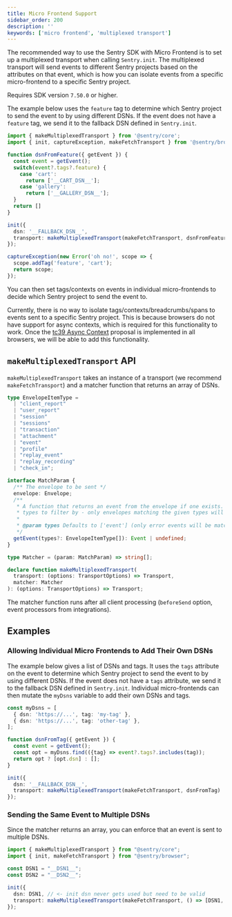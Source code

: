 ```yaml
---
title: Micro Frontend Support
sidebar_order: 200
description: ''
keywords: ['micro frontend', 'multiplexed transport']
---
```


The recommended way to use the Sentry SDK with Micro Frontend is to set up a multiplexed transport when calling `Sentry.init`. The multiplexed transport will send events to different Sentry projects based on the attributes on that event, which is how you can isolate events from a specific micro-frontend to a specific Sentry project.

Requires SDK version `7.50.0` or higher.

The example below uses the `feature` tag to determine which Sentry project to send the event to by using different DSNs. If the event does not have a `feature` tag, we send it to the fallback DSN defined in `Sentry.init`.

```typescript
import { makeMultiplexedTransport } from '@sentry/core';
import { init, captureException, makeFetchTransport } from '@sentry/browser';

function dsnFromFeature({ getEvent }) {
  const event = getEvent();
  switch(event?.tags?.feature) {
    case 'cart':
      return ['__CART_DSN__'];
    case 'gallery':
      return ['__GALLERY_DSN__'];
  }
  return []
}

init({
  dsn: '__FALLBACK_DSN__',
  transport: makeMultiplexedTransport(makeFetchTransport, dsnFromFeature)
});

captureException(new Error('oh no!', scope => {
  scope.addTag('feature', 'cart');
  return scope;
});
```

You can then set tags/contexts on events in individual micro-frontends to decide which Sentry project to send the event to.

<Alert level="warning" title="Note">

Currently, there is no way to isolate tags/contexts/breadcrumbs/spans to events sent to a specific Sentry project. This is because browsers do not have support for async contexts, which is required for this functionality to work. Once the [tc39 Async Context](https://github.com/tc39/proposal-async-context) proposal is implemented in all browsers, we will be able to add this functionality.

</Alert>

## `makeMultiplexedTransport` API

`makeMultiplexedTransport` takes an instance of a transport (we recommend `makeFetchTransport`) and a matcher function that returns an array of DSNs.

```typescript
type EnvelopeItemType =
  | "client_report"
  | "user_report"
  | "session"
  | "sessions"
  | "transaction"
  | "attachment"
  | "event"
  | "profile"
  | "replay_event"
  | "replay_recording"
  | "check_in";

interface MatchParam {
  /** The envelope to be sent */
  envelope: Envelope;
  /**
   * A function that returns an event from the envelope if one exists. You can optionally pass an array of envelope item
   * types to filter by - only envelopes matching the given types will be multiplexed.
   *
   * @param types Defaults to ['event'] (only error events will be matched)
   */
  getEvent(types?: EnvelopeItemType[]): Event | undefined;
}

type Matcher = (param: MatchParam) => string[];

declare function makeMultiplexedTransport(
  transport: (options: TransportOptions) => Transport,
  matcher: Matcher
): (options: TransportOptions) => Transport;
```

The matcher function runs after all client processing (`beforeSend` option, event processors from integrations).

## Examples

### Allowing Individual Micro Frontends to Add Their Own DSNs

The example below gives a list of DSNs and tags. It uses the `tags` attribute on the event to determine which Sentry project to send the event to by using different DSNs. If the event does not have a `tags` attribute, we send it to the fallback DSN defined in `Sentry.init`. Individual micro-frontends can then mutate the `myDsns` variable to add their own DSNs and tags.

```typescript
const myDsns = [
  { dsn: 'https://...', tag: 'my-tag' },
  { dsn: 'https://...', tag: 'other-tag' },
];

function dsnFromTag({ getEvent }) {
  const event = getEvent();
  const opt = myDsns.find(({tag} => event?.tags?.includes(tag));
  return opt ? [opt.dsn] : [];
}

init({
  dsn: '__FALLBACK_DSN__',
  transport: makeMultiplexedTransport(makeFetchTransport, dsnFromTag)
});
```

### Sending the Same Event to Multiple DSNs

Since the matcher returns an array, you can enforce that an event is sent to multiple DSNs.

```typescript
import { makeMultiplexedTransport } from "@sentry/core";
import { init, makeFetchTransport } from "@sentry/browser";

const DSN1 = "__DSN1__";
const DSN2 = "__DSN2__";

init({
  dsn: DSN1, // <- init dsn never gets used but need to be valid
  transport: makeMultiplexedTransport(makeFetchTransport, () => [DSN1, DSN2]),
});
```
